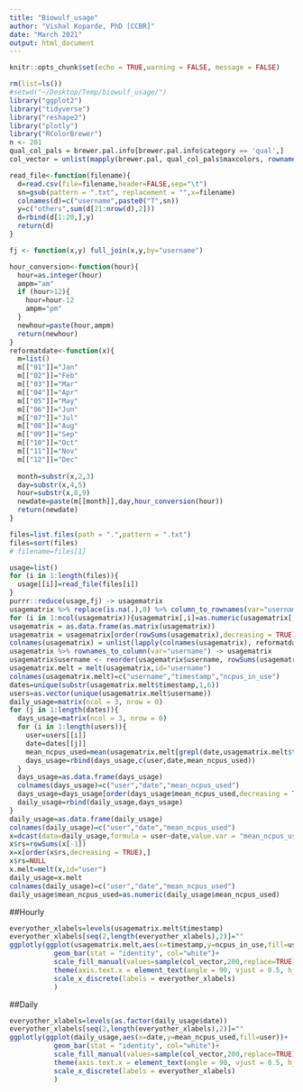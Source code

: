 ```yaml
---
title: "Biowulf_usage"
author: "Vishal Koparde, PhD [CCBR]"
date: "March 2021"
output: html_document
---
```


```r
knitr::opts_chunk$set(echo = TRUE,warning = FALSE, message = FALSE)
```

```r
rm(list=ls())
#setwd("~/Desktop/Temp/biowulf_usage/")
library("ggplot2")
library("tidyverse")
library("reshape2")
library("plotly")
library("RColorBrewer")
n <- 201
qual_col_pals = brewer.pal.info[brewer.pal.info$category == 'qual',]
col_vector = unlist(mapply(brewer.pal, qual_col_pals$maxcolors, rownames(qual_col_pals)))

read_file<-function(filename){
  d=read.csv(file=filename,header=FALSE,sep="\t")
  sn=gsub(pattern = ".txt", replacement = "",x=filename)
  colnames(d)=c("username",paste0("T",sn))
  y=c("others",sum(d[21:nrow(d),2]))
  d=rbind(d[1:20,],y)
  return(d)
}

fj <- function(x,y) full_join(x,y,by="username")

hour_conversion<-function(hour){
  hour=as.integer(hour)
  ampm="am"
  if (hour>12){
    hour=hour-12
    ampm="pm"
  }
  newhour=paste(hour,ampm)
  return(newhour)
}
reformatdate<-function(x){
  m=list()
  m[["01"]]="Jan"
  m[["02"]]="Feb"
  m[["03"]]="Mar"
  m[["04"]]="Apr"
  m[["05"]]="May"
  m[["06"]]="Jun"
  m[["07"]]="Jul"
  m[["08"]]="Aug"
  m[["09"]]="Sep"
  m[["10"]]="Oct"
  m[["11"]]="Nov"
  m[["12"]]="Dec"
  
  month=substr(x,2,3)
  day=substr(x,4,5)
  hour=substr(x,8,9)
  newdate=paste(m[[month]],day,hour_conversion(hour))
  return(newdate)
}

files=list.files(path = ".",pattern = ".txt")
files=sort(files)
# filename=files[1]

usage=list()
for (i in 1:length(files)){
  usage[[i]]=read_file(files[i])
}
purrr::reduce(usage,fj) -> usagematrix
usagematrix %>% replace(is.na(.),0) %>% column_to_rownames(var="username")-> usagematrix
for (i in 1:ncol(usagematrix)){usagematrix[,i]=as.numeric(usagematrix[,i])}
usagematrix = as.data.frame(as.matrix(usagematrix))
usagematrix = usagematrix[order(rowSums(usagematrix),decreasing = TRUE),]
colnames(usagematrix) = unlist(lapply(colnames(usagematrix), reformatdate))
usagematrix %>% rownames_to_column(var="username") -> usagematrix
usagematrix$username <- reorder(usagematrix$username, rowSums(usagematrix[-1]))
usagematrix.melt = melt(usagematrix,id="username")
colnames(usagematrix.melt)=c("username","timestamp","ncpus_in_use")
dates=unique(substr(usagematrix.melt$timestamp,1,6))
users=as.vector(unique(usagematrix.melt$username))
daily_usage=matrix(ncol = 3, nrow = 0)
for (j in 1:length(dates)){
  days_usage=matrix(ncol = 3, nrow = 0)
  for (i in 1:length(users)){
    user=users[[i]]
    date=dates[[j]]
    mean_ncpus_used=mean(usagematrix.melt[grepl(date,usagematrix.melt$timestamp) & usagematrix.melt$username==user,]$ncpus_in_use)
    days_usage=rbind(days_usage,c(user,date,mean_ncpus_used))
  }
  days_usage=as.data.frame(days_usage)
  colnames(days_usage)=c("user","date","mean_ncpus_used")
  days_usage=days_usage[order(days_usage$mean_ncpus_used,decreasing = TRUE),]
  daily_usage=rbind(daily_usage,days_usage)
}
daily_usage=as.data.frame(daily_usage)
colnames(daily_usage)=c("user","date","mean_ncpus_used")
x=dcast(data=daily_usage,formula = user~date,value.var = "mean_ncpus_used")
x$rs=rowSums(x[-1])
x=x[order(x$rs,decreasing = TRUE),]
x$rs=NULL
x.melt=melt(x,id="user")
daily_usage=x.melt
colnames(daily_usage)=c("user","date","mean_ncpus_used")
daily_usage$mean_ncpus_used=as.numeric(daily_usage$mean_ncpus_used)
```
##Hourly
```r
everyother_xlabels=levels(usagematrix.melt$timestamp)
everyother_xlabels[seq(2,length(everyother_xlabels),2)]=""
ggplotly(ggplot(usagematrix.melt,aes(x=timestamp,y=ncpus_in_use,fill=username))+
           geom_bar(stat = "identity", col="white")+
           scale_fill_manual(values=sample(col_vector,200,replace=TRUE))+theme_classic()+
           theme(axis.text.x = element_text(angle = 90, vjust = 0.5, hjust=1))+
           scale_x_discrete(labels = everyother_xlabels)
           )
```
##Daily
```r
everyother_xlabels=levels(as.factor(daily_usage$date))
everyother_xlabels[seq(2,length(everyother_xlabels),2)]=""
ggplotly(ggplot(daily_usage,aes(x=date,y=mean_ncpus_used,fill=user))+
           geom_bar(stat = "identity", col="white")+
           scale_fill_manual(values=sample(col_vector,200,replace=TRUE))+theme_classic()+
           theme(axis.text.x = element_text(angle = 90, vjust = 0.5, hjust=1))+
           scale_x_discrete(labels = everyother_xlabels)
           )
```
